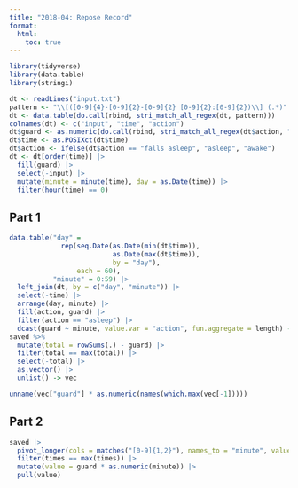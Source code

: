 ```yaml
---
title: "2018-04: Repose Record"
format: 
  html: 
    toc: true
---
```


```r
library(tidyverse)
library(data.table)
library(stringi)
```

```r
dt <- readLines("input.txt")
pattern <- "\\[([0-9]{4}-[0-9]{2}-[0-9]{2} [0-9]{2}:[0-9]{2})\\] (.*)"
dt <- data.table(do.call(rbind, stri_match_all_regex(dt, pattern)))
colnames(dt) <- c("input", "time", "action")
dt$guard <- as.numeric(do.call(rbind, stri_match_all_regex(dt$action, "[0-9]{3,4}")))
dt$time <- as.POSIXct(dt$time)
dt$action <- ifelse(dt$action == "falls asleep", "asleep", "awake")
dt <- dt[order(time)] |> 
  fill(guard) |>
  select(-input) |>
  mutate(minute = minute(time), day = as.Date(time)) |>
  filter(hour(time) == 0)
```

## Part 1

```r
data.table("day" =
             rep(seq.Date(as.Date(min(dt$time)), 
                          as.Date(max(dt$time)), 
                          by = "day"), 
                 each = 60),
           "minute" = 0:59) |>
  left_join(dt, by = c("day", "minute")) |>
  select(-time) |>
  arrange(day, minute) |>
  fill(action, guard) |>
  filter(action == "asleep") |>
  dcast(guard ~ minute, value.var = "action", fun.aggregate = length) -> saved
saved %>%
  mutate(total = rowSums(.) - guard) |>
  filter(total == max(total)) |>
  select(-total) |>
  as.vector() |>
  unlist() -> vec

unname(vec["guard"] * as.numeric(names(which.max(vec[-1]))))
```

## Part 2

```r
saved |>
  pivot_longer(cols = matches("[0-9]{1,2}"), names_to = "minute", values_to = "times") |>
  filter(times == max(times)) |>
  mutate(value = guard * as.numeric(minute)) |>
  pull(value)
```

